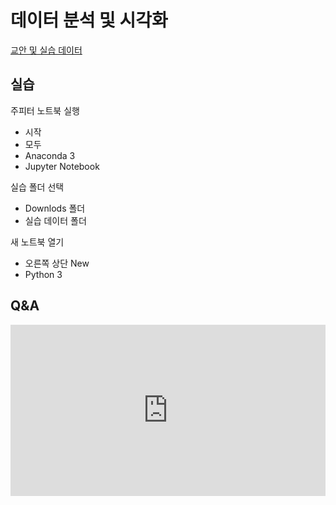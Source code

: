 # 데이터 분석 및 시각화

[교안 및 실습 데이터](https://drive.google.com/drive/folders/1exS68lWkQBp-psIpEcKvzzEVRNgH4km8?usp=sharing)


## 실습

주피터 노트북 실행
- 시작
- 모두
- Anaconda 3
- Jupyter Notebook

실습 폴더 선택
- Downlods 폴더
- 실습 데이터 폴더

새 노트북 열기
- 오른쪽 상단 New
- Python 3

## Q&A
<iframe src="https://tally.so/embed/wbOOKg?alignLeft=1&hideTitle=1&transparentBackground=1&dynamicHeight=0" loading="lazy" width="100%" height="274" frameborder="0" marginheight="0" marginwidth="0" title="Q&A"></iframe>
